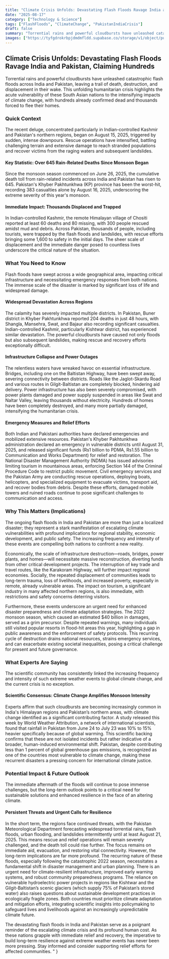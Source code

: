 ```yaml
---
title: "Climate Crisis Unfolds: Devastating Flash Floods Ravage India and Pakistan, Claiming Hundreds"
date: "2025-08-17"
category: ["Technology & Science"]
tags: ["FlashFloods", "ClimateChange", "PakistanIndiaCrisis"]
draft: false
summary: "Torrential rains and powerful cloudbursts have unleashed catastrophic flash floods across India and Pakistan, leaving a trail of death, destruction, and displacement in their wake. This unfolding humanitarian crisis highlights the acute vulnerability of these South Asian nations to the intensifying impacts of climate change, with hundreds already confirmed dead and thousands forced to flee their homes."
images: ["https://tyfgdrokrbpjdmdmfldd.supabase.co/storage/v1/object/public/image/2025-08-17-06-12-56-838-04-00.jpg"]
---
```


## Climate Crisis Unfolds: Devastating Flash Floods Ravage India and Pakistan, Claiming Hundreds

Torrential rains and powerful cloudbursts have unleashed catastrophic flash floods across India and Pakistan, leaving a trail of death, destruction, and displacement in their wake. This unfolding humanitarian crisis highlights the acute vulnerability of these South Asian nations to the intensifying impacts of climate change, with hundreds already confirmed dead and thousands forced to flee their homes.

### Quick Context

The recent deluge, concentrated particularly in Indian-controlled Kashmir and Pakistan's northern regions, began on August 15, 2025, triggered by sudden, intense downpours. Rescue operations have intensified, battling challenging terrain and extensive damage to reach stranded populations and recover victims from the raging waters and subsequent landslides.

#### Key Statistic: Over 645 Rain-Related Deaths Since Monsoon Began

Since the monsoon season commenced on June 26, 2025, the cumulative death toll from rain-related incidents across India and Pakistan has risen to 645. Pakistan's Khyber Pakhtunkhwa (KP) province has been the worst-hit, recording 383 casualties alone by August 16, 2025, underscoring the extreme severity of this year's monsoon.

#### Immediate Impact: Thousands Displaced and Trapped

In Indian-controlled Kashmir, the remote Himalayan village of Chositi reported at least 60 deaths and 80 missing, with 300 people rescued amidst mud and debris. Across Pakistan, thousands of people, including tourists, were trapped by the flash floods and landslides, with rescue efforts bringing some 1,600 to safety in the initial days. The sheer scale of displacement and the immediate danger posed to countless lives underscore the critical nature of the situation.

### What You Need to Know

Flash floods have swept across a wide geographical area, impacting critical infrastructure and necessitating emergency responses from both nations. The immense scale of the disaster is marked by significant loss of life and widespread damage.

#### Widespread Devastation Across Regions

The calamity has severely impacted multiple districts. In Pakistan, Buner district in Khyber Pakhtunkhwa reported 204 deaths in just 48 hours, with Shangla, Mansehra, Swat, and Bajaur also recording significant casualties. Indian-controlled Kashmir, particularly Kishtwar district, has experienced similar devastation. The powerful cloudbursts have caused not only floods but also subsequent landslides, making rescue and recovery efforts exceptionally difficult.

#### Infrastructure Collapse and Power Outages

The relentless waters have wreaked havoc on essential infrastructure. Bridges, including one on the Baltistan Highway, have been swept away, severing connectivity between districts. Roads like the Jaglot-Skardu Road and various routes in Gilgit-Baltistan are completely blocked, hindering aid delivery. Power infrastructure has also been severely compromised, with power plants damaged and power supply suspended in areas like Swat and Naltar Valley, leaving thousands without electricity. Hundreds of homes have been completely destroyed, and many more partially damaged, intensifying the humanitarian crisis.

#### Emergency Measures and Relief Efforts

Both Indian and Pakistani authorities have declared emergencies and mobilized extensive resources. Pakistan's Khyber Pakhtunkhwa administration declared an emergency in vulnerable districts until August 31, 2025, and released significant funds (Rs1 billion to PDMA, Rs1.55 billion to Communication and Works Department) for relief and restoration. The National Disaster Management Authority (NDMA) has issued advisories limiting tourism in mountainous areas, enforcing Section 144 of the Criminal Procedure Code to restrict public movement. Civil emergency services and the Pakistan Army are conducting rescue operations, deploying boats, helicopters, and specialized equipment to evacuate victims, transport aid, and recover bodies from debris. Despite these efforts, damaged mobile towers and ruined roads continue to pose significant challenges to communication and access.

### Why This Matters (Implications)

The ongoing flash floods in India and Pakistan are more than just a localized disaster; they represent a stark manifestation of escalating climate vulnerabilities with profound implications for regional stability, economic development, and public safety. The increasing frequency and intensity of these events are compelling both nations to confront a new reality.

Economically, the scale of infrastructure destruction—roads, bridges, power plants, and homes—will necessitate massive reconstruction, diverting funds from other critical development projects. The interruption of key trade and travel routes, like the Karakoram Highway, will further impact regional economies. Socially, the repeated displacement of communities leads to long-term trauma, loss of livelihoods, and increased poverty, especially in remote, already vulnerable areas. The impact on tourism, a significant industry in many affected northern regions, is also immediate, with restrictions and safety concerns deterring visitors.

Furthermore, these events underscore an urgent need for enhanced disaster preparedness and climate adaptation strategies. The 2022 monsoon season, which caused an estimated $40 billion in damages, served as a grim precursor. Despite repeated warnings, many individuals still visited popular resorts in flood-hit areas this year, highlighting a gap in public awareness and the enforcement of safety protocols. This recurring cycle of destruction drains national resources, strains emergency services, and can exacerbate existing societal inequalities, posing a critical challenge for present and future governance.

### What Experts Are Saying

The scientific community has consistently linked the increasing frequency and intensity of such extreme weather events to global climate change, and the current crisis is no exception.

#### Scientific Consensus: Climate Change Amplifies Monsoon Intensity

Experts affirm that such cloudbursts are becoming increasingly common in India's Himalayan regions and Pakistan’s northern areas, with climate change identified as a significant contributing factor. A study released this week by World Weather Attribution, a network of international scientists, found that rainfall in Pakistan from June 24 to July 23 was 10% to 15% heavier specifically because of global warming. This scientific backing confirms that these are not isolated incidents but rather indicative of a broader, human-induced environmental shift. Pakistan, despite contributing less than 1 percent of global greenhouse gas emissions, is recognized as one of the countries most vulnerable to climate change, making these recurrent disasters a pressing concern for international climate justice.

### Potential Impact & Future Outlook

The immediate aftermath of the floods will continue to pose immense challenges, but the long-term outlook points to a critical need for sustainable solutions and enhanced resilience in the face of an altering climate.

#### Persistent Threats and Urgent Calls for Resilience

In the short term, the regions face continued threats, with the Pakistan Meteorological Department forecasting widespread torrential rains, flash floods, urban flooding, and landslides intermittently until at least August 21, 2025. This means rescue and relief operations will remain severely challenged, and the death toll could rise further. The focus remains on immediate aid, evacuation, and restoring vital connectivity. However, the long-term implications are far more profound. The recurring nature of these floods, especially following the catastrophic 2022 season, necessitates a fundamental shift in disaster management and urban planning. There is an urgent need for climate-resilient infrastructure, improved early warning systems, and robust community preparedness programs. The reliance on vulnerable hydroelectric power projects in regions like Kishtwar and the Gilgit-Baltistan’s scenic glaciers (which supply 75% of Pakistan’s stored water) also raises questions about sustainable development practices in ecologically fragile zones. Both countries must prioritize climate adaptation and mitigation efforts, integrating scientific insights into policymaking to safeguard lives and livelihoods against an increasingly unpredictable climate future.

The devastating flash floods in India and Pakistan serve as a poignant reminder of the escalating climate crisis and its profound human cost. As these nations grapple with immediate relief and recovery, the imperative to build long-term resilience against extreme weather events has never been more pressing. Stay informed and consider supporting relief efforts for affected communities.
"
}
